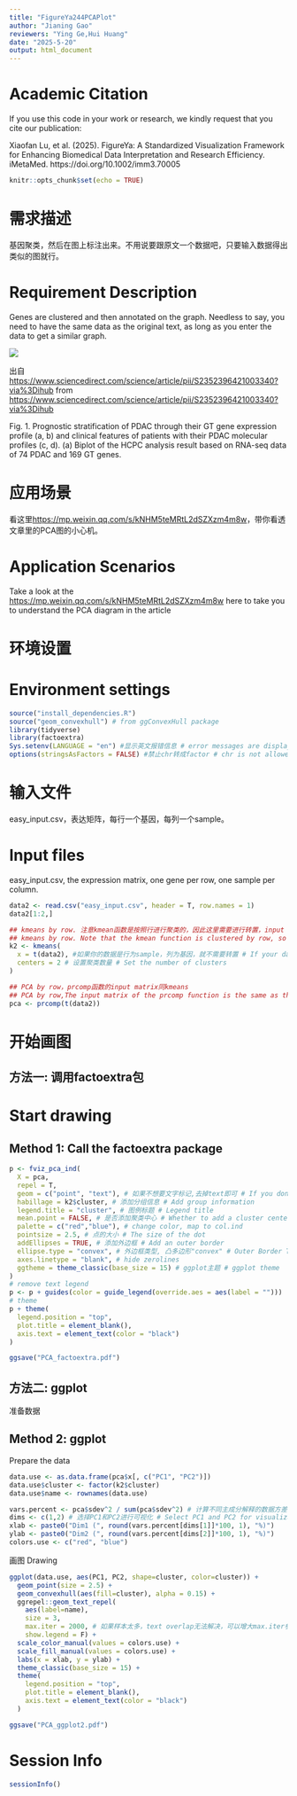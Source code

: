 ```yaml
---
title: "FigureYa244PCAPlot"
author: "Jianing Gao"
reviewers: "Ying Ge,Hui Huang"
date: "2025-5-20"
output: html_document
---
```

# Academic Citation
If you use this code in your work or research, we kindly request that you cite our publication:

Xiaofan Lu, et al. (2025). FigureYa: A Standardized Visualization Framework for Enhancing Biomedical Data Interpretation and Research Efficiency. iMetaMed. https://doi.org/10.1002/imm3.70005

```r
knitr::opts_chunk$set(echo = TRUE)
```

# 需求描述

基因聚类，然后在图上标注出来。不用说要跟原文一个数据吧，只要输入数据得出类似的图就行。

# Requirement Description

Genes are clustered and then annotated on the graph. Needless to say, you need to have the same data as the original text, as long as you enter the data to get a similar graph.

![](example.png)

出自<https://www.sciencedirect.com/science/article/pii/S2352396421003340?via%3Dihub>
from <https://www.sciencedirect.com/science/article/pii/S2352396421003340?via%3Dihub>

Fig. 1. Prognostic stratification of PDAC through their GT gene expression profile (a, b) and clinical features of patients with their PDAC molecular profiles (c, d). 
(a) Biplot of the HCPC analysis result based on RNA-seq data of 74 PDAC and 169 GT genes.

# 应用场景

看这里<https://mp.weixin.qq.com/s/kNHM5teMRtL2dSZXzm4m8w>，带你看透文章里的PCA图的小心机。

# Application Scenarios

Take a look at the <https://mp.weixin.qq.com/s/kNHM5teMRtL2dSZXzm4m8w> here to take you to understand the PCA diagram in the article

# 环境设置

# Environment settings

```r
source("install_dependencies.R")
source("geom_convexhull") # from ggConvexHull package
library(tidyverse)
library(factoextra)
Sys.setenv(LANGUAGE = "en") #显示英文报错信息 # error messages are displayed in English
options(stringsAsFactors = FALSE) #禁止chr转成factor # chr is not allowed to be converted to factor
```

# 输入文件

easy_input.csv，表达矩阵，每行一个基因，每列一个sample。

# Input files

easy_input.csv, the expression matrix, one gene per row, one sample per column.

```r
data2 <- read.csv("easy_input.csv", header = T, row.names = 1)
data2[1:2,]

## kmeans by row. 注意kmean函数是按照行进行聚类的，因此这里需要进行转置，input matrix行为样本，列为特征(基因)
## kmeans by row. Note that the kmean function is clustered by row, so here you need to transpose it, input matrix behavior samples, and list as traits (genes)
k2 <- kmeans(
  x = t(data2), #如果你的数据是行为sample，列为基因，就不需要转置 # If your data is a behavioral sample, listed as a gene, you don't need to transpose it
  centers = 2 # 设置聚类数量 # Set the number of clusters
)

## PCA by row，prcomp函数的input matrix同kmeans
## PCA by row,The input matrix of the prcomp function is the same as that of kmeans
pca <- prcomp(t(data2))
```

# 开始画图

## 方法一: 调用factoextra包

# Start drawing

## Method 1: Call the factoextra package

```r
p <- fviz_pca_ind(
  X = pca, 
  repel = T, 
  geom = c("point", "text"), # 如果不想要文字标记,去掉text即可 # If you don't want the text tag, just remove the text
  habillage = k2$cluster, # 添加分组信息 # Add group information
  legend.title = "cluster", # 图例标题 # Legend title
  mean.point = FALSE, # 是否添加聚类中心 # Whether to add a cluster center
  palette = c("red","blue"), # change color, map to col.ind
  pointsize = 2.5, # 点的大小 # The size of the dot
  addEllipses = TRUE, # 添加外边框 # Add an outer border
  ellipse.type = "convex", # 外边框类型, 凸多边形"convex" # Outer Border Type, Convex Polygon "Convex"
  axes.linetype = "blank", # hide zerolines
  ggtheme = theme_classic(base_size = 15) # ggplot主题 # ggplot theme
)
# remove text legend
p <- p + guides(color = guide_legend(override.aes = aes(label = "")))
# theme
p + theme(
  legend.position = "top",
  plot.title = element_blank(),
  axis.text = element_text(color = "black")
)

ggsave("PCA_factoextra.pdf")
```

## 方法二: ggplot

准备数据

## Method 2: ggplot

Prepare the data

```r
data.use <- as.data.frame(pca$x[, c("PC1", "PC2")])
data.use$cluster <- factor(k2$cluster)
data.use$name <- rownames(data.use)

vars.percent <- pca$sdev^2 / sum(pca$sdev^2) # 计算不同主成分解释的数据方差 # Calculate the variance of the data for different principal component explanations
dims <- c(1,2) # 选择PC1和PC2进行可视化 # Select PC1 and PC2 for visualization
xlab <- paste0("Dim1 (", round(vars.percent[dims[1]]*100, 1), "%)")
ylab <- paste0("Dim2 (", round(vars.percent[dims[2]]*100, 1), "%)")
colors.use <- c("red", "blue")
```

画图
Drawing

```r
ggplot(data.use, aes(PC1, PC2, shape=cluster, color=cluster)) + 
  geom_point(size = 2.5) + 
  geom_convexhull(aes(fill=cluster), alpha = 0.15) + 
  ggrepel::geom_text_repel(
    aes(label=name), 
    size = 3, 
    max.iter = 2000, # 如果样本太多，text overlap无法解决，可以增大max.iter参数 # If there are too many samples and the text overlap cannot be solved, you can increase the max.iter parameter
    show.legend = F) + 
  scale_color_manual(values = colors.use) + 
  scale_fill_manual(values = colors.use) + 
  labs(x = xlab, y = ylab) + 
  theme_classic(base_size = 15) + 
  theme(
    legend.position = "top",
    plot.title = element_blank(),
    axis.text = element_text(color = "black")
  )

ggsave("PCA_ggplot2.pdf")
```

# Session Info

```r
sessionInfo()
```
